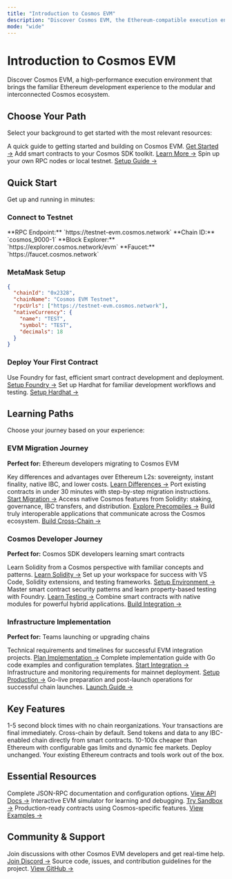 ```yaml
---
title: "Introduction to Cosmos EVM"
description: "Discover Cosmos EVM, the Ethereum-compatible execution environment built for the sovereign, interoperable Cosmos ecosystem."
mode: "wide"
---
```


# Introduction to Cosmos EVM

Discover Cosmos EVM, a high-performance execution environment that brings the familiar Ethereum development experience to the modular and interconnected Cosmos ecosystem.

## Choose Your Path

Select your background to get started with the most relevant resources:

<CardGroup cols={3}>
  <Card title="EVM Developers" icon="zap">
    A quick guide to getting started and building on Cosmos EVM.
    <a href="/docs/evm/developers">Get Started →</a>
  </Card>
  <Card title="Cosmos Developers" icon="puzzle-piece">
    Add smart contracts to your Cosmos SDK toolkit.
    <a href="/docs/evm/developers/cosmos-comparisons">Learn More →</a>
  </Card>
  <Card title="Infrastructure Teams" icon="server">
    Spin up your own RPC nodes or local testnet.
    <a href="/docs/evm/developers/chain-integration">Setup Guide →</a>
  </Card>
</CardGroup>

## Quick Start

Get up and running in minutes:

### Connect to Testnet

<Info>
**RPC Endpoint:** `https://testnet-evm.cosmos.network`
**Chain ID:** `cosmos_9000-1`
**Block Explorer:** `https://explorer.cosmos.network/evm`
**Faucet:** `https://faucet.cosmos.network`
</Info>

### MetaMask Setup

```json
{
  "chainId": "0x2328",
  "chainName": "Cosmos EVM Testnet",
  "rpcUrls": ["https://testnet-evm.cosmos.network"],
  "nativeCurrency": {
    "name": "TEST",
    "symbol": "TEST",
    "decimals": 18
  }
}
```

### Deploy Your First Contract

<CardGroup cols={2}>
  <Card title="Foundry Guide" icon="hammer">
    Use Foundry for fast, efficient smart contract development and deployment.
    <a href="/docs/evm/developers/tooling-and-resources/foundry-guide">Setup Foundry →</a>
  </Card>
  <Card title="Hardhat Integration" icon="wrench">
    Set up Hardhat for familiar development workflows and testing.
    <a href="/docs/evm/developers/tooling-and-resources/hardhat-guide">Setup Hardhat →</a>
  </Card>
</CardGroup>

## Learning Paths

Choose your journey based on your experience:

### EVM Migration Journey
**Perfect for:** Ethereum developers migrating to Cosmos EVM

<CardGroup cols={2}>
  <Card title="Understanding the Platform" icon="lightbulb">
    Key differences and advantages over Ethereum L2s: sovereignty, instant finality, native IBC, and lower costs.
    <a href="/docs/evm/why-cosmos-evm">Learn Differences →</a>
  </Card>
  <Card title="Quick Migration Guide" icon="rocket">
    Port existing contracts in under 30 minutes with step-by-step migration instructions.
    <a href="/docs/evm/developers/ethereum-migration">Start Migration →</a>
  </Card>
  <Card title="Precompiled Contracts" icon="zap">
    Access native Cosmos features from Solidity: staking, governance, IBC transfers, and distribution.
    <a href="/docs/evm/developers/precompiles">Explore Precompiles →</a>
  </Card>
  <Card title="Cross-Chain Integration" icon="link">
    Build truly interoperable applications that communicate across the Cosmos ecosystem.
    <a href="/docs/evm/developers/ibc-integration">Build Cross-Chain →</a>
  </Card>
</CardGroup>

### Cosmos Developer Journey
**Perfect for:** Cosmos SDK developers learning smart contracts

<CardGroup cols={2}>
  <Card title="Smart Contract Fundamentals" icon="book">
    Learn Solidity from a Cosmos perspective with familiar concepts and patterns.
    <a href="/docs/evm/developers/solidity-basics">Learn Solidity →</a>
  </Card>
  <Card title="Development Environment" icon="code">
    Set up your workspace for success with VS Code, Solidity extensions, and testing frameworks.
    <a href="/docs/evm/developers/development-environment">Setup Environment →</a>
  </Card>
  <Card title="Testing & Security" icon="shield">
    Master smart contract security patterns and learn property-based testing with Foundry.
    <a href="/docs/evm/developers/testing-guide">Learn Testing →</a>
  </Card>
  <Card title="Integration Patterns" icon="puzzle-piece">
    Combine smart contracts with native modules for powerful hybrid applications.
    <a href="/docs/evm/developers/cosmos-integration">Build Integration →</a>
  </Card>
</CardGroup>

### Infrastructure Implementation
**Perfect for:** Teams launching or upgrading chains

<CardGroup cols={2}>
  <Card title="Planning Guide" icon="calendar">
    Technical requirements and timelines for successful EVM integration projects.
    <a href="/docs/evm/developers/implementation-planning">Plan Implementation →</a>
  </Card>
  <Card title="Integration Steps" icon="cog">
    Complete implementation guide with Go code examples and configuration templates.
    <a href="/docs/evm/developers/chain-integration">Start Integration →</a>
  </Card>
  <Card title="Production Setup" icon="server">
    Infrastructure and monitoring requirements for mainnet deployment.
    <a href="/docs/evm/developers/production-deployment">Setup Production →</a>
  </Card>
  <Card title="Launch Checklist" icon="check-circle">
    Go-live preparation and post-launch operations for successful chain launches.
    <a href="/docs/evm/developers/launch-guide">Launch Guide →</a>
  </Card>
</CardGroup>

## Key Features

<CardGroup cols={2}>
  <Card title="Instant Finality" icon="zap">
    1-5 second block times with no chain reorganizations. Your transactions are final immediately.
  </Card>
  <Card title="Native IBC" icon="link">
    Cross-chain by default. Send tokens and data to any IBC-enabled chain directly from smart contracts.
  </Card>
  <Card title="Lower Costs" icon="dollar-sign">
    10-100x cheaper than Ethereum with configurable gas limits and dynamic fee markets.
  </Card>
  <Card title="Full EVM Compatibility" icon="check">
    Deploy unchanged. Your existing Ethereum contracts and tools work out of the box.
  </Card>
</CardGroup>

## Essential Resources

<CardGroup cols={3}>
  <Card title="API Reference" icon="book">
    Complete JSON-RPC documentation and configuration options.
    <a href="/docs/api-reference/evm">View API Docs →</a>
  </Card>
  <Card title="EVM Opcode Sandbox" icon="play">
    Interactive EVM simulator for learning and debugging.
    <a href="/docs/evm/developers/evm-opcode-sandbox">Try Sandbox →</a>
  </Card>
  <Card title="Contract Examples" icon="file-code">
    Production-ready contracts using Cosmos-specific features.
    <a href="/docs/evm/developers/smart-contracts">View Examples →</a>
  </Card>
</CardGroup>

## Community & Support

<CardGroup cols={2}>
  <Card title="Developer Discord" icon="message-circle">
    Join discussions with other Cosmos EVM developers and get real-time help.
    <a href="https://discord.gg/cosmosnetwork">Join Discord →</a>
  </Card>
  <Card title="GitHub Repository" icon="github">
    Source code, issues, and contribution guidelines for the project.
    <a href="https://github.com/cosmos/evm">View GitHub →</a>
  </Card>
</CardGroup>